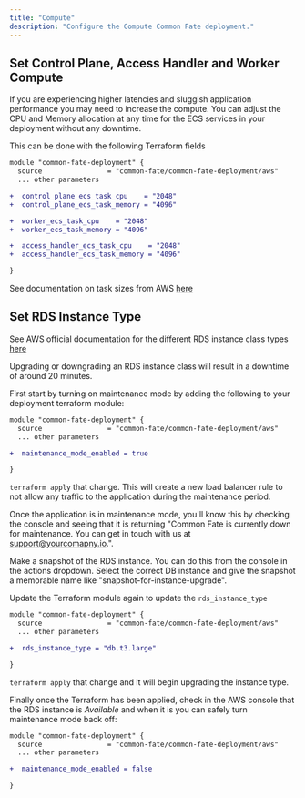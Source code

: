 ```yaml
---
title: "Compute"
description: "Configure the Compute Common Fate deployment."
---
```


## Set Control Plane, Access Handler and Worker Compute

If you are experiencing higher latencies and sluggish application performance you may need to increase the compute.
You can adjust the CPU and Memory allocation at any time for the ECS services in your deployment without any downtime.

This can be done with the following Terraform fields

```diff
module "common-fate-deployment" {
  source                = "common-fate/common-fate-deployment/aws"
  ... other parameters

+  control_plane_ecs_task_cpu    = "2048"
+  control_plane_ecs_task_memory = "4096"

+  worker_ecs_task_cpu    = "2048"
+  worker_ecs_task_memory = "4096"

+  access_handler_ecs_task_cpu    = "2048"
+  access_handler_ecs_task_memory = "4096"

}

```

See documentation on task sizes from AWS [here](https://docs.aws.amazon.com/AmazonECS/latest/developerguide/task_definition_parameters.html#task_size)

## Set RDS Instance Type

See AWS official documentation for the different RDS instance class types [here](https://aws.amazon.com/rds/instance-types/)

Upgrading or downgrading an RDS instance class will result in a downtime of around 20 minutes.

First start by turning on maintenance mode by adding the following to your deployment terraform module:

```diff
module "common-fate-deployment" {
  source                = "common-fate/common-fate-deployment/aws"
  ... other parameters

+  maintenance_mode_enabled = true

}

```

`terraform apply` that change. This will create a new load balancer rule to not allow any traffic to the application during the maintenance period.

Once the application is in maintenance mode, you'll know this by checking the console and seeing that it is returning "Common Fate is currently down for maintenance. You can get in touch with us at support@yourcomapny.io.".

Make a snapshot of the RDS instance. You can do this from the console in the actions dropdown. Select the correct DB instance and give the snapshot a memorable name like "snapshot-for-instance-upgrade".

Update the Terraform module again to update the `rds_instance_type`

```diff
module "common-fate-deployment" {
  source                = "common-fate/common-fate-deployment/aws"
  ... other parameters

+  rds_instance_type = "db.t3.large"

}

```

`terraform apply` that change and it will begin upgrading the instance type.

Finally once the Terraform has been applied, check in the AWS console that the RDS instance is _Available_ and when it is you can safely turn maintenance mode back off:

```diff
module "common-fate-deployment" {
  source                = "common-fate/common-fate-deployment/aws"
  ... other parameters

+  maintenance_mode_enabled = false

}
```
